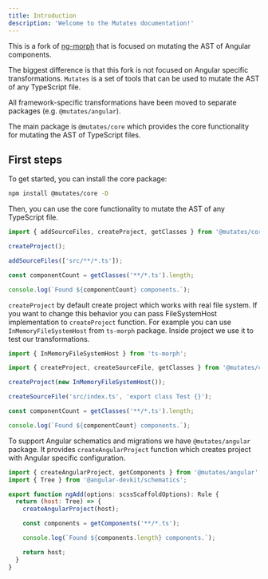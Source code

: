 ```yaml
---
title: Introduction
description: 'Welcome to the Mutates documentation!'
---
```


This is a fork of [ng-morph](https://github.com/taiga-family/ng-morph) that is focused on mutating
the AST of Angular components.

The biggest difference is that this fork is not focused on Angular specific transformations.
`Mutates` is a set of tools that can be used to mutate the AST of any TypeScript file.

All framework-specific transformations have been moved to separate packages (e.g.
`@mutates/angular`).

The main package is `@mutates/core` which provides the core functionality for mutating the AST of
TypeScript files.

## First steps

To get started, you can install the core package:

```bash
npm install @mutates/core -D
```

Then, you can use the core functionality to mutate the AST of any TypeScript file.

```javascript index.js
import { addSourceFiles, createProject, getClasses } from '@mutates/core';

createProject();

addSourceFiles(['src/**/*.ts']);

const componentCount = getClasses('**/*.ts').length;

console.log(`Found ${componentCount} components.`);
```

`createProject` by default create project which works with real file system. If you want to change
this behavior you can pass FileSystemHost implementation to `createProject` function. For example
you can use `InMemoryFileSystemHost` from `ts-morph` package. Inside project we use it to test our
transformations.

```javascript index.js
import { InMemoryFileSystemHost } from 'ts-morph';

import { createProject, createSourceFile, getClasses } from '@mutates/core';

createProject(new InMemoryFileSystemHost());

createSourceFile('src/index.ts', 'export class Test {}');

const componentCount = getClasses('**/*.ts').length;

console.log(`Found ${componentCount} components.`);
```

To support Angular schematics and migrations we have `@mutates/angular` package. It provides
`createAngularProject` function which creates project with Angular specific configuration.

```javascript index.js
import { createAngularProject, getComponents } from '@mutates/angular';
import { Tree } from '@angular-devkit/schematics';

export function ngAdd(options: scssScaffoldOptions): Rule {
  return (host: Tree) => {
    createAngularProject(host);

    const components = getComponents('**/*.ts');

    console.log(`Found ${components.length} components.`);

    return host;
  }
}
```
